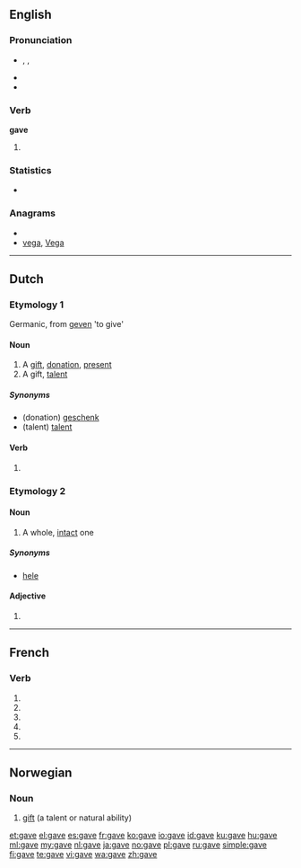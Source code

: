 {{slim-wikipedia|dab=gave}}
{{also|gavé}}
==English==

===Pronunciation===
* {{enPR|gāv}}, {{IPA|/ɡeɪv/}}, {{SAMPA|/geIv/}}
* {{audio|en-us-gave.ogg|Audio (US)}}
* {{rhymes|eɪv}}

===Verb===
'''gave'''

# {{simple past of|give}}

<!--====Translations====
{{trans-top|simple past of give}}
* Danish: {{t-|da|gav}}
* Dutch: {{t+|nl|gaf}}, {{t+|nl|gaven}}
* Esperanto: {{t+|eo|donis|xs=Esperanto}}
* Indonesian: {{t+|id|beri|xs=Indonesian}}, {{t+|id|beri|alt=memberi|xs=Indonesian}}, {{t+|id|beri|alt=memberikan|xs=Indonesian}}
{{trans-mid}}
* Japanese: [[あげた]] (ageta), [[下した]] ([[くだした]], kudashita) (polite), [[差し上げた]] ([[さしあげた]], sashi-ageta) (humble)
* Norwegian: {{t+|no|ga}}
* [[Scottish Gaelic]]: [[thug#Scottish Gaelic|thug]]
{{trans-bottom}}

===See also===
* [[given]]
-->

===Statistics===
* {{rank|done|days|something|213|gave|asked|soon|almost}}

===Anagrams===
* {{alphagram|aegv}}
* [[vega#English|vega]], [[Vega#English|Vega]]

----

==Dutch==

===Etymology 1===
Germanic, from [[geven]] 'to give'

====Noun====
{{nl-noun|g=c|pl1=gaven|pl2=gaves|dim=gavetje}}

# A [[gift]], [[donation]], [[present]]
# A gift, [[talent]]

=====Synonyms=====
* (donation) [[geschenk]] {{n}}
* (talent) [[talent]] {{n}}

====Verb====
{{infl|nl}}

# {{nl-verb-form|n=sg|t=past|m=subj|geven}}

===Etymology 2===

====Noun====
{{nl-noun|g=m|g2=f|gaven|-}}

# A whole, [[intact]] one

=====Synonyms=====
* [[hele]] {{m|f}}

====Adjective====
{{infl|nl}}

# {{nl-adj-form|f=infl|gaaf}}

----

==French==

===Verb===
{{fr-verb-form}}

# {{conjugation of|gaver||1|s|pres|ind|lang=fr}}
# {{conjugation of|gaver||3|s|pres|ind|lang=fr}}
# {{conjugation of|gaver||1|s|pres|sub|lang=fr}}
# {{conjugation of|gaver||3|s|pres|sub|lang=fr}}
# {{conjugation of|gaver||2|s|imp|lang=fr}}

----

==Norwegian==

===Noun===
{{infl|no|noun|g=m}}

# [[gift]] (a talent or natural ability)

{{tbot entry|Norwegian|gift|2010|April|no}}

[[et:gave]]
[[el:gave]]
[[es:gave]]
[[fr:gave]]
[[ko:gave]]
[[io:gave]]
[[id:gave]]
[[ku:gave]]
[[hu:gave]]
[[ml:gave]]
[[my:gave]]
[[nl:gave]]
[[ja:gave]]
[[no:gave]]
[[pl:gave]]
[[ru:gave]]
[[simple:gave]]
[[fi:gave]]
[[te:gave]]
[[vi:gave]]
[[wa:gave]]
[[zh:gave]]